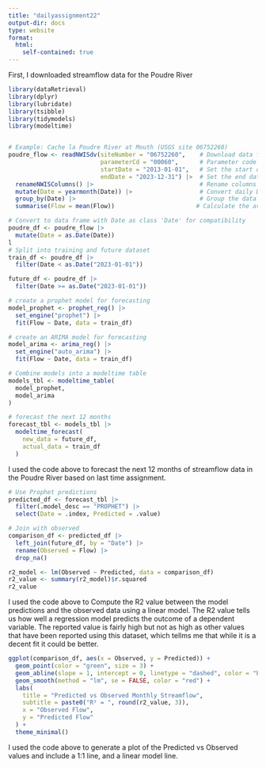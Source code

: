 ```yaml
---
title: "dailyassignment22"
output-dir: docs
type: website
format:
  html:
    self-contained: true
---
```


First, I downloaded streamflow data for the Poudre River

```r
library(dataRetrieval)
library(dplyr)
library(lubridate)
library(tsibble)
library(tidymodels)
library(modeltime)


# Example: Cache la Poudre River at Mouth (USGS site 06752260)
poudre_flow <- readNWISdv(siteNumber = "06752260",    # Download data from USGS for site 06752260
                          parameterCd = "00060",      # Parameter code 00060 = discharge in cfs)
                          startDate = "2013-01-01",   # Set the start date
                          endDate = "2023-12-31") |>  # Set the end date
  renameNWISColumns() |>                              # Rename columns to standard names (e.g., "Flow", "Date")
  mutate(Date = yearmonth(Date)) |>                   # Convert daily Date values into a year-month format (e.g., "2023 Jan")
  group_by(Date) |>                                   # Group the data by the new monthly Date
  summarise(Flow = mean(Flow))                       # Calculate the average daily flow for each month
```

```r
# Convert to data frame with Date as class 'Date' for compatibility
poudre_df <- poudre_flow |>
  mutate(Date = as.Date(Date))
l
# Split into training and future dataset
train_df <- poudre_df |>
  filter(Date < as.Date("2023-01-01"))

future_df <- poudre_df |>
  filter(Date >= as.Date("2023-01-01"))

# create a prophet model for forecasting
model_prophet <- prophet_reg() |>
  set_engine("prophet") |>
  fit(Flow ~ Date, data = train_df)

# create an ARIMA model for forecasting
model_arima <- arima_reg() |>
  set_engine("auto_arima") |>
  fit(Flow ~ Date, data = train_df)

# Combine models into a modeltime table
models_tbl <- modeltime_table(
  model_prophet,
  model_arima
)

# forecast the next 12 months
forecast_tbl <- models_tbl |>
  modeltime_forecast(
    new_data = future_df,
    actual_data = train_df
  )
```

I used the code above to forecast the next 12 months of streamflow data in the Poudre River based on last time assignment.

```r
# Use Prophet predictions
predicted_df <- forecast_tbl |>
  filter(.model_desc == "PROPHET") |>
  select(Date = .index, Predicted = .value)

# Join with observed
comparison_df <- predicted_df |>
  left_join(future_df, by = "Date") |>
  rename(Observed = Flow) |>
  drop_na()

r2_model <- lm(Observed ~ Predicted, data = comparison_df)
r2_value <- summary(r2_model)$r.squared
r2_value

```

I used the code above to Compute the R2 value between the model predictions and the observed data using a linear model. The R2 value tells us how well a regression model predicts the outcome of a dependent variable. The reported value is fairly high but not as high as other values that have been reported using this dataset, which tellms me that while it is a decent fit it could be better.

```r
ggplot(comparison_df, aes(x = Observed, y = Predicted)) +
  geom_point(color = "green", size = 3) +
  geom_abline(slope = 1, intercept = 0, linetype = "dashed", color = "blue") +
  geom_smooth(method = "lm", se = FALSE, color = "red") +
  labs(
    title = "Predicted vs Observed Monthly Streamflow",
    subtitle = paste0("R² = ", round(r2_value, 3)),
    x = "Observed Flow",
    y = "Predicted Flow"
  ) +
  theme_minimal()
```

I used the code above to generate a plot of the Predicted vs Observed values and include a 1:1 line, and a linear model line.
